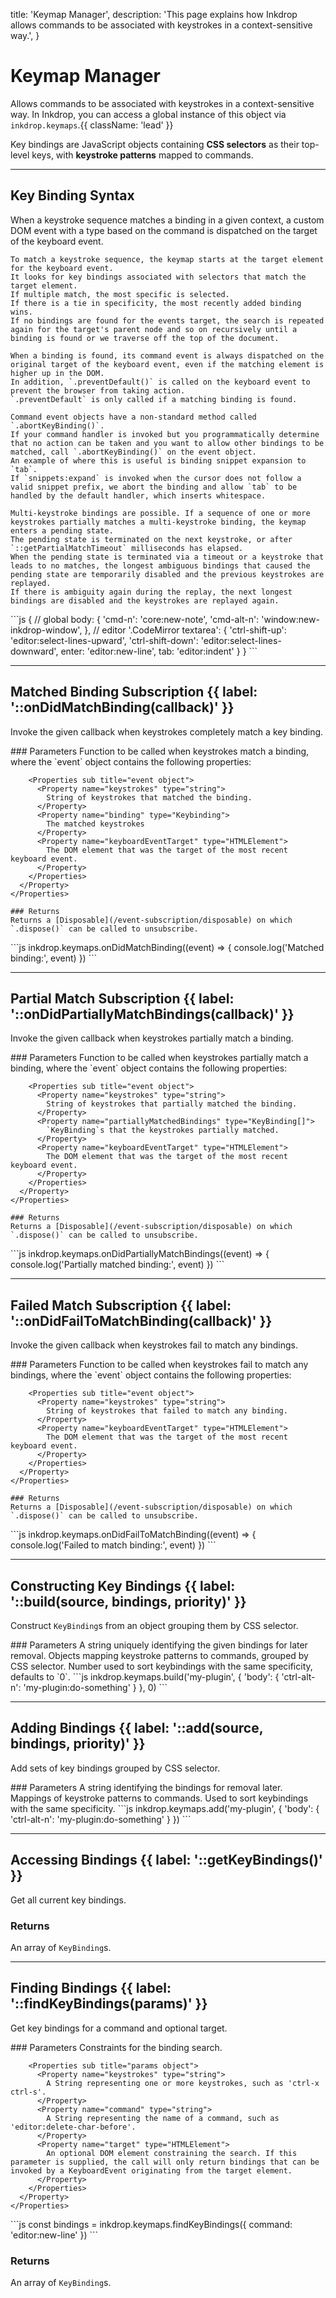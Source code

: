   title: 'Keymap Manager',
  description: 'This page explains how Inkdrop allows commands to be associated with keystrokes in a context-sensitive way.',
}

# Keymap Manager

Allows commands to be associated with keystrokes in a context-sensitive way. In Inkdrop, you can access a global instance of this object via `inkdrop.keymaps`.{{ className: 'lead' }}

Key bindings are JavaScript objects containing **CSS selectors** as their top-level keys, with **keystroke patterns** mapped to commands.

---

## Key Binding Syntax

<Row>
  <Col>
    When a keystroke sequence matches a binding in a given context, a custom DOM event with a type based on the command is dispatched on the target of the keyboard event.

    To match a keystroke sequence, the keymap starts at the target element for the keyboard event.
    It looks for key bindings associated with selectors that match the target element.
    If multiple match, the most specific is selected.
    If there is a tie in specificity, the most recently added binding wins.
    If no bindings are found for the events target, the search is repeated again for the target's parent node and so on recursively until a binding is found or we traverse off the top of the document.

    When a binding is found, its command event is always dispatched on the original target of the keyboard event, even if the matching element is higher up in the DOM.
    In addition, `.preventDefault()` is called on the keyboard event to prevent the browser from taking action.
    `.preventDefault` is only called if a matching binding is found.

    Command event objects have a non-standard method called `.abortKeyBinding()`.
    If your command handler is invoked but you programmatically determine that no action can be taken and you want to allow other bindings to be matched, call `.abortKeyBinding()` on the event object.
    An example of where this is useful is binding snippet expansion to `tab`.
    If `snippets:expand` is invoked when the cursor does not follow a valid snippet prefix, we abort the binding and allow `tab` to be handled by the default handler, which inserts whitespace.

    Multi-keystroke bindings are possible. If a sequence of one or more keystrokes partially matches a multi-keystroke binding, the keymap enters a pending state.
    The pending state is terminated on the next keystroke, or after `::getPartialMatchTimeout` milliseconds has elapsed.
    When the pending state is terminated via a timeout or a keystroke that leads to no matches, the longest ambiguous bindings that caused the pending state are temporarily disabled and the previous keystrokes are replayed.
    If there is ambiguity again during the replay, the next longest bindings are disabled and the keystrokes are replayed again.
  </Col>
  <Col sticky>
    <CodeGroup title="Key Binding Example">
    ```js
    {
      // global
      body: {
        'cmd-n': 'core:new-note',
        'cmd-alt-n': 'window:new-inkdrop-window',
      },
      // editor
      '.CodeMirror textarea': {
        'ctrl-shift-up': 'editor:select-lines-upward',
        'ctrl-shift-down': 'editor:select-lines-downward',
        enter: 'editor:new-line',
        tab: 'editor:indent'
      }
    }
    ```
    </CodeGroup>
  </Col>
</Row>

---

## Matched Binding Subscription {{ label: '::onDidMatchBinding(callback)' }}

Invoke the given callback when keystrokes completely match a key binding.

<Row>
  <Col>
    ### Parameters
    <Properties>
      <Property name="callback(event)" type="function" required>
        Function to be called when keystrokes match a binding, where the `event` object contains the following properties:

        <Properties sub title="event object">
          <Property name="keystrokes" type="string">
            String of keystrokes that matched the binding.
          </Property>
          <Property name="binding" type="Keybinding">
            The matched keystrokes
          </Property>
          <Property name="keyboardEventTarget" type="HTMLElement">
            The DOM element that was the target of the most recent keyboard event.
          </Property>
        </Properties>
      </Property>
    </Properties>

    ### Returns
    Returns a [Disposable](/event-subscription/disposable) on which `.dispose()` can be called to unsubscribe.
  </Col>
  <Col sticky>
    <CodeGroup title="Subscription Example">
    ```js
    inkdrop.keymaps.onDidMatchBinding((event) => {
      console.log('Matched binding:', event)
    })
    ```
    </CodeGroup>
  </Col>
</Row>

---

## Partial Match Subscription {{ label: '::onDidPartiallyMatchBindings(callback)' }}

Invoke the given callback when keystrokes partially match a binding.

<Row>
  <Col>
    ### Parameters
    <Properties>
      <Property name="callback(event)" type="function" required>
        Function to be called when keystrokes partially match a binding, where the `event` object contains the following properties:

        <Properties sub title="event object">
          <Property name="keystrokes" type="string">
            String of keystrokes that partially matched the binding.
          </Property>
          <Property name="partiallyMatchedBindings" type="KeyBinding[]">
            `KeyBinding`s that the keystrokes partially matched.
          </Property>
          <Property name="keyboardEventTarget" type="HTMLElement">
            The DOM element that was the target of the most recent keyboard event.
          </Property>
        </Properties>
      </Property>
    </Properties>

    ### Returns
    Returns a [Disposable](/event-subscription/disposable) on which `.dispose()` can be called to unsubscribe.
  </Col>
  <Col sticky>
    <CodeGroup title="Subscription Example">
    ```js
    inkdrop.keymaps.onDidPartiallyMatchBindings((event) => {
      console.log('Partially matched binding:', event)
    })
    ```
    </CodeGroup>
  </Col>
</Row>

---

## Failed Match Subscription {{ label: '::onDidFailToMatchBinding(callback)' }}

Invoke the given callback when keystrokes fail to match any bindings.

<Row>
  <Col>
    ### Parameters
    <Properties>
      <Property name="callback(event)" type="function" required>
        Function to be called when keystrokes fail to match any bindings, where the `event` object contains the following properties:

        <Properties sub title="event object">
          <Property name="keystrokes" type="string">
            String of keystrokes that failed to match any binding.
          </Property>
          <Property name="keyboardEventTarget" type="HTMLElement">
            The DOM element that was the target of the most recent keyboard event.
          </Property>
        </Properties>
      </Property>
    </Properties>

    ### Returns
    Returns a [Disposable](/event-subscription/disposable) on which `.dispose()` can be called to unsubscribe.
  </Col>
  <Col sticky>
    <CodeGroup title="Subscription Example">
    ```js
    inkdrop.keymaps.onDidFailToMatchBinding((event) => {
      console.log('Failed to match binding:', event)
    })
    ```
    </CodeGroup>
  </Col>
</Row>

---

## Constructing Key Bindings {{ label: '::build(source, bindings, priority)' }}

Construct `KeyBinding`s from an object grouping them by CSS selector.

<Row>
  <Col>
    ### Parameters
    <Properties>
      <Property name="source" type="string" required>
        A string uniquely identifying the given bindings for later removal.
      </Property>
      <Property name="bindings" type="object" required>
        Objects mapping keystroke patterns to commands, grouped by CSS selector.
      </Property>
      <Property name="priority" type="number">
        Number used to sort keybindings with the same specificity, defaults to `0`.
      </Property>
    </Properties>
  </Col>
  <Col sticky>
    <CodeGroup title="Constructing Bindings Example">
    ```js
    inkdrop.keymaps.build('my-plugin', {
      'body': {
        'ctrl-alt-n': 'my-plugin:do-something'
      }
    }, 0)
    ```
    </CodeGroup>
  </Col>
</Row>

---

## Adding Bindings {{ label: '::add(source, bindings, priority)' }}

Add sets of key bindings grouped by CSS selector.

<Row>
  <Col>
    ### Parameters
    <Properties>
      <Property name="source" type="string" required>
        A string identifying the bindings for removal later.
      </Property>
      <Property name="bindings" type="object" required>
        Mappings of keystroke patterns to commands.
      </Property>
      <Property name="priority" type="number">
        Used to sort keybindings with the same specificity.
      </Property>
    </Properties>
  </Col>
  <Col sticky>
    <CodeGroup title="Adding Bindings Example">
    ```js
    inkdrop.keymaps.add('my-plugin', {
      'body': {
        'ctrl-alt-n': 'my-plugin:do-something'
      }
    })
    ```
    </CodeGroup>
  </Col>
</Row>

---

## Accessing Bindings {{ label: '::getKeyBindings()' }}

Get all current key bindings.

### Returns

An array of `KeyBinding`s.

---

## Finding Bindings {{ label: '::findKeyBindings(params)' }}

Get key bindings for a command and optional target.

<Row>
  <Col>
    ### Parameters
    <Properties>
      <Property name="params" type="object" required>
        Constraints for the binding search.

        <Properties sub title="params object">
          <Property name="keystrokes" type="string">
            A String representing one or more keystrokes, such as 'ctrl-x ctrl-s'.
          </Property>
          <Property name="command" type="string">
            A String representing the name of a command, such as 'editor:delete-char-before'.
          </Property>
          <Property name="target" type="HTMLElement">
            An optional DOM element constraining the search. If this parameter is supplied, the call will only return bindings that can be invoked by a KeyboardEvent originating from the target element.
          </Property>
        </Properties>
      </Property>
    </Properties>
  </Col>
  <Col sticky>
    <CodeGroup title="Finding Bindings Example">
    ```js
    const bindings = inkdrop.keymaps.findKeyBindings({ command: 'editor:new-line' })
    ```
    </CodeGroup>
  </Col>
</Row>

### Returns

An array of `KeyBinding`s.

